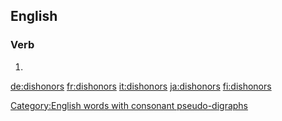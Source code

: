 ==English==

===Verb===
{{head|en|verb form}}

# {{en-third-person singular of|dishonor}}

[[Category:English words with consonant pseudo-digraphs]]

[[de:dishonors]]
[[fr:dishonors]]
[[it:dishonors]]
[[ja:dishonors]]
[[fi:dishonors]]